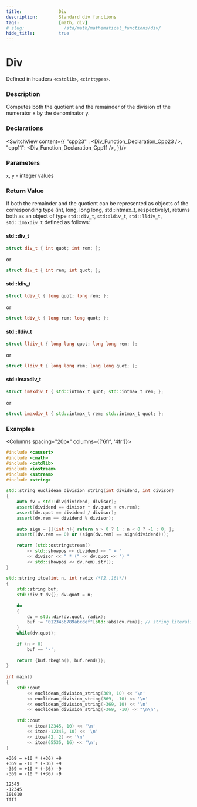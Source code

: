 ```yaml
---
title:              Div
description:        Standard div functions
tags:               [math, div]
# slug:               /std/math/mathematical_functions/div/
hide_title:         true
---
```



<!----------------- Codes ---------------------->

# Div

Defined in headers `<cstdlib>`, `<cinttypes>`.

### Description

Computes both the quotient and the remainder of the division of the numerator x by the denominator y.

### Declarations 
<SwitchView content={{
    "cpp23" : <Div_Function_Declaration_Cpp23 />,
    "cpp11": <Div_Function_Declaration_Cpp11 />,
}}/>

### Parameters
`x`, `y`	-	integer values

### Return Value
If both the remainder and the quotient can be represented as objects of the corresponding type (int, long, long long, std::intmax_t, respectively), 
returns both as an object of type `std::div_t`, `std::ldiv_t`, `std::lldiv_t`, `std::imaxdiv_t` defined as follows:

#### std::div_t
```cpp
struct div_t { int quot; int rem; };
```
or
```cpp
struct div_t { int rem; int quot; };
```

#### std::ldiv_t
```cpp
struct ldiv_t { long quot; long rem; };
```
or
```cpp
struct ldiv_t { long rem; long quot; };
```

#### std::lldiv_t
```cpp
struct lldiv_t { long long quot; long long rem; };
```
or
```cpp
struct lldiv_t { long long rem; long long quot; };
```

#### std::imaxdiv_t
```cpp
struct imaxdiv_t { std::intmax_t quot; std::intmax_t rem; };
```
or
```cpp
struct imaxdiv_t { std::intmax_t rem; std::intmax_t quot; };
```

### Examples

<Columns spacing="20px" columns={['6fr', '4fr']}>
<div>

```cpp
#include <cassert>
#include <cmath>
#include <cstdlib>
#include <iostream>
#include <sstream>
#include <string>
 
std::string euclidean_division_string(int dividend, int divisor)
{
    auto dv = std::div(dividend, divisor);
    assert(dividend == divisor * dv.quot + dv.rem);
    assert(dv.quot == dividend / divisor);
    assert(dv.rem == dividend % divisor);
 
    auto sign = [](int n){ return n > 0 ? 1 : n < 0 ? -1 : 0; };
    assert((dv.rem == 0) or (sign(dv.rem) == sign(dividend)));
 
    return (std::ostringstream() 
        << std::showpos << dividend << " = "
        << divisor << " * (" << dv.quot << ") "
        << std::showpos << dv.rem).str();
}
 
std::string itoa(int n, int radix /*[2..16]*/)
{
    std::string buf;
    std::div_t dv{}; dv.quot = n;
 
    do
    {
        dv = std::div(dv.quot, radix);
        buf += "0123456789abcdef"[std::abs(dv.rem)]; // string literals are arrays
    }
    while(dv.quot);
 
    if (n < 0)
        buf += '-';
 
    return {buf.rbegin(), buf.rend()};
}
 
int main()
{
    std::cout 
        << euclidean_division_string(369, 10) << '\n'
        << euclidean_division_string(369, -10) << '\n'
        << euclidean_division_string(-369, 10) << '\n'
        << euclidean_division_string(-369, -10) << "\n\n";
 
    std::cout 
        << itoa(12345, 10) << '\n'
        << itoa(-12345, 10) << '\n'
        << itoa(42, 2) << '\n'
        << itoa(65535, 16) << '\n';
}
```

</div>



<div>

```plaintext title="Result"
+369 = +10 * (+36) +9
+369 = -10 * (-36) +9
-369 = +10 * (-36) -9
-369 = -10 * (+36) -9
 
12345
-12345
101010
ffff
```

</div>
</Columns>
